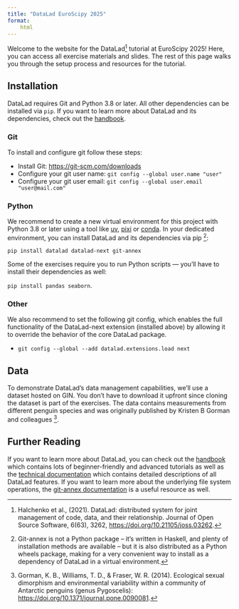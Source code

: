 ```yaml
---
title: "DataLad EuroScipy 2025"
format:
    html
---
```


Welcome to the website for the DataLad[^1] tutorial at EuroScipy 2025!
Here, you can access all exercise materials and slides.
The rest of this page walks you through the setup process and resources for the tutorial.


## Installation

DataLad requires Git and Python 3.8 or later.
All other dependencies can be installed via `pip`.
If you want to learn more about DataLad and its dependencies, check out the [handbook](https://handbook.datalad.org/en/latest/).


### Git

To install and configure git follow these steps:

- Install Git: <https://git-scm.com/downloads>
- Configure your git user name: `git config --global user.name "user"`
- Configure your git user email: `git config --global user.email "user@mail.com"`

### Python

We recommend to create a new virtual environment for this project with Python 3.8 or later using a tool like [uv](https://docs.astral.sh/uv/getting-started/installation/), [pixi](https://pixi.sh/latest/#installation) or [conda](https://conda-forge.org/download/).
In your dedicated environment, you can install DataLad and its dependencies via pip [^2]:

`pip install datalad datalad-next git-annex`

Some of the exercises require you to run Python scripts --- you'll have to install their dependencies as well:

`pip install pandas seaborn`.

### Other

We also recommend to set the following git config, which enables the full functionality of the DataLad-next extension
(installed above) by allowing it to override the behavior of the core DataLad package.

- `git config --global --add datalad.extensions.load next`

## Data

To demonstrate DataLad's data management capabilities, we'll use a dataset hosted on GIN.
You don't have to download it upfront since cloning the dataset is part of the exercises.
The data contains measurements from different penguin species and was originally published by Kristen B Gorman and colleagues [^3].

## Further Reading

If you want to learn more about DataLad, you can check out the [handbook](https://handbook.datalad.org/en/latest/index.html) which contains lots of beginner-friendly and advanced tutorials as well as the [technical documentation](https://docs.datalad.org/en/stable/index.html) which contains detailed descriptions of all DataLad features. If you want to learn more about the underlying file system operations, the [git-annex documentation](https://git-annex.branchable.com/) is a useful resource as well.


[^1]: Halchenko et al., (2021). DataLad: distributed system for joint management of code, data, and their relationship. Journal of Open Source Software, 6(63), 3262, <https://doi.org/10.21105/joss.03262>.
[^2]: Git-annex is  not a Python package -- it's written in Haskell, and plenty of installation methods are available -- but it is also distributed as a Python wheels package, making for a very convenient way to install as a dependency of DataLad in a virtual environment.
[^3]: Gorman, K. B., Williams, T. D., & Fraser, W. R. (2014). Ecological sexual dimorphism and environmental variability within a community of Antarctic penguins (genus Pygoscelis): <https://doi.org/10.1371/journal.pone.0090081>.

